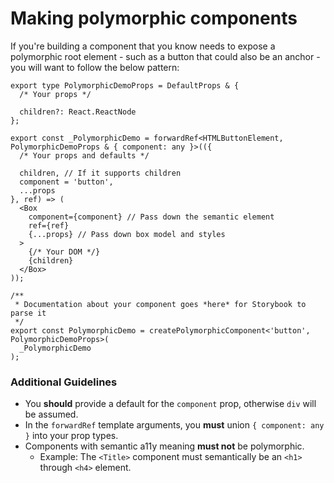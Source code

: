 
<Meta title="Contributing / Polymorphic Components" />

# Making polymorphic components

If you're building a component that you know needs to expose a polymorphic root element - such as a button that could also be an anchor - you will want to follow the below pattern:


```tsx
export type PolymorphicDemoProps = DefaultProps & {
  /* Your props */

  children?: React.ReactNode
};

export const _PolymorphicDemo = forwardRef<HTMLButtonElement, PolymorphicDemoProps & { component: any }>(({
  /* Your props and defaults */

  children, // If it supports children
  component = 'button',
  ...props
}, ref) => (
  <Box
    component={component} // Pass down the semantic element
    ref={ref}
    {...props} // Pass down box model and styles
  >
    {/* Your DOM */}
    {children}
  </Box>
));

/**
 * Documentation about your component goes *here* for Storybook to parse it
 */
export const PolymorphicDemo = createPolymorphicComponent<'button', PolymorphicDemoProps>(
  _PolymorphicDemo
);
```

### Additional Guidelines

- You **should** provide a default for the `component` prop, otherwise `div` will be assumed.
- In the `forwardRef` template arguments, you **must** union `{ component: any }` into your prop types.
- Components with semantic a11y meaning **must not** be polymorphic.
  - Example: The `<Title>` component must semantically be an `<h1>` through `<h4>` element.
